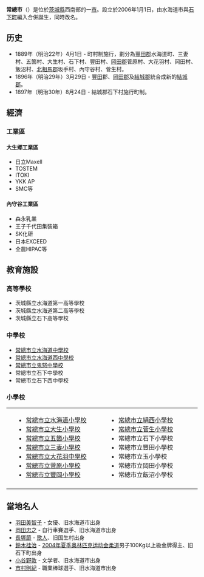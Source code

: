 {{日本都市|
自治體名=常總市|
圖像=[[File:Nisui_Kaikan.jpg|240px]]|
圖像說明=[[二水會館|二水會館]]（原[[水海道市|水海道市]]公所）|
市章=|
日文原名=常総市|
平假名=じょうそうし|
羅馬字拼音=Jōsō-shi|
都道府縣=茨城縣|
支廳=|
編號=08211-2|
面積=123.52|
邊界未定=|
人口=66,018|
統計時間=2007年7月1日|
自治體=[[築波市|築波市]]、[[守谷市|守谷市]]、[[坂東市|坂東市]]、[[下妻市|下妻市]]、[[八千代町_(茨城縣)|八千代町]]、[[築波未來市|築波未來市]]<br />'''[[千葉縣|千葉縣]]'''：[[野田市|野田市]]|
樹=|
花=|
鳥=|
其他象徵物=|
其他象徵=|
郵遞區號=303-8501|
所在地=常總市水海道諏訪町3222-3|
電話號碼=297-23-2111|
外部連結=http://www.city.joso.lg.jp/|
經度=|
緯度=|
地圖=|
注記= |
}}
'''常總市'''（{{jpn|j=常総市|hg=じょうそうし|rm=Jōsō shi|f=y}}）是位於[[茨城縣|茨城縣]]西南部的一[[市|市]]。設立於2006年1月1日，由水海道市與[[石下町|石下町]]編入合併誕生，同時改名。

==历史==
*1889年（明治22年）4月1日 - 町村制施行，劃分為[[豐田郡_(下總國)|豐田郡]]水海道町、三妻村、五箇村、大生村、石下村、豐田村、[[岡田郡|岡田郡]]菅原村、大花羽村、岡田村、飯沼村、[[北相馬郡|北相馬郡]]坂手村、內守谷村、菅生村。
*1896年（明治29年）3月29日 - [[豐田郡_(下總國)|豐田]]郡、[[岡田郡|岡田郡]]及[[結城郡|結城郡]]統合成新的[[結城郡|結城郡]]。
*1897年（明治30年）8月24日 - 結城郡石下村施行町制。

== 經濟 ==
=== 工業區 ===
==== 大生郷工業區 ====
*日立Maxell
*TOSTEM
*ITOKI
*YKK AP
*SMC等

==== 內守谷工業區 ====
*森永乳業
*王子千代田集裝箱
*SK化研
*日本EXCEED
*全農HIPAC等

== 教育施設 ==
=== 高等學校 ===
*茨城縣立水海道第一高等學校
*茨城縣立水海道第二高等學校
*茨城縣立石下高等學校

=== 中學校 ===
*[https://web.archive.org/web/20070927212240/http://kaichu.web5.jp/ 常總市立水海道中學校]
*[https://web.archive.org/web/20071115215236/http://kaisei-jh.com/ 常總市立水海道西中學校]
*[https://web.archive.org/web/20070807140002/http://academic4.plala.or.jp/kinujh/ 常總市立鬼怒中學校]
*常總市立石下中學校
*常總市立石下西中學校

=== 小學校 ===
{|
|-
| valign=top|
| width="50%" |
*[https://web.archive.org/web/20071225092623/http://www3.ocn.ne.jp/~kaisho/ 常總市立水海道小學校]
*[https://web.archive.org/web/20071110225121/http://www15.ocn.ne.jp/~oonosyo/ 常總市立大生小學校]
*[https://web.archive.org/web/20071120080944/http://www1.ocn.ne.jp/~gokasyo/ 常總市立五箇小學校]
*[https://web.archive.org/web/20080412055204/http://www16.ocn.ne.jp/~mituma/ 常總市立三妻小學校]
*[https://web.archive.org/web/20080412055610/http://www15.ocn.ne.jp/~ohanawa/ 常總市立大花羽中學校]
*[https://web.archive.org/web/20080412060027/http://www11.ocn.ne.jp/~sugahara/ 常總市立菅原小學校]
*[https://web.archive.org/web/20080225201135/http://www15.ocn.ne.jp/~toyosyo/ 常總市立豐岡小學校]
| width="50%" |
*[https://web.archive.org/web/20071124013549/http://www.fureai.or.jp/~kensei/ 常總市立絹西小學校]
*[https://web.archive.org/web/20080412060031/http://www16.ocn.ne.jp/~sugao/ 常總市立菅生小學校]
*常總市立石下小學校
*常總市立豐田小學校
*常總市立玉小學校
*常總市立岡田小學校
*常總市立飯沼小學校
|-
|}

==當地名人==
*[[羽田美智子|羽田美智子]] - 女優、旧水海道市出身
*[[岡田忠之|岡田忠之]] - 自行車賽選手、旧水海道市出身
*[[長塚節|長塚節]] - [[歌人|歌人]]、旧国生村出身
*[[鈴木桂治|鈴木桂治]] - [[2004年夏季奥林匹克运动会|2004年夏季奥林匹克运动会]][[柔道|柔道]]男子100Kg以上級金牌得主、旧石下町出身
*[[小谷野敦|小谷野敦]] - 文学者、旧水海道市出身
*[[市村則紀|市村則紀]] - 職業棒球選手、旧水海道市出身

{{茨城縣}}{{Authority control}}